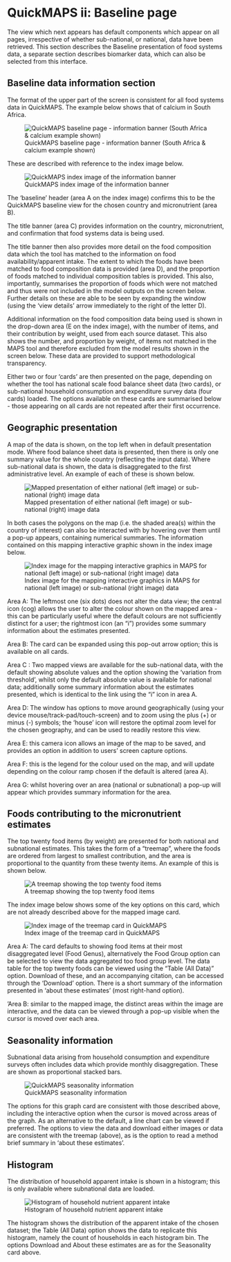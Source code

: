 # QuickMAPS ii: Baseline page

The view which next appears has default components which appear on all pages, irrespective of whether sub-national, or national, data have been retrieved. This section describes the Baseline presentation of food systems data, a separate section describes biomarker data, which can also be selected from this interface.

## Baseline data information section

The format of the upper part of the screen is consistent for all food systems data in QuickMAPS. The example below shows that of calcium in South Africa.

![QuickMAPS baseline page - information banner (South Africa & calcium example shown)](images/QuickMAPS_baseline_topbanner.png){fig-alt="QuickMAPS baseline page - information banner"}

These are described with reference to the index image below.

![QuickMAPS index image of the information banner](images/QuickMAPS_baseline_topbanner_index.png){fig-alt="QuickMAPS index image of the information banner"}

The 'baseline' header (area A on the index image) confirms this to be the QuickMAPS baseline view for the chosen country and micronutrient (area B).

The title banner (area C) provides information on the country, micronutrient, and confirmation that food systems data is being used.

The title banner then also provides more detail on the food composition data which the tool has matched to the information on food availability/apparent intake. The extent to which the foods have been matched to food composition data is provided (area D), and the proportion of foods matched to individual composition tables is provided. This also, importantly, summarises the proportion of foods which were not matched and thus were not included in the model outputs on the screen below. Further details on these are able to be seen by expanding the window (using the 'view details' arrow immediately to the right of the letter D).

Additional information on the food composition data being used is shown in the drop-down area (E on the index image), with the number of items, and their contribution by weight, used from each source dataset. This also shows the number, and proportion by weight, of items not matched in the MAPS tool and therefore excluded from the model results shown in the screen below. These data are provided to support methodological transparency.

Either two or four 'cards' are then presented on the page, depending on whether the tool has national scale food balance sheet data (two cards), or sub-national household consumption and expenditure survey data (four cards) loaded. The options available on these cards are summarised below - those appearing on all cards are not repeated after their first occurrence.

## Geographic presentation

A map of the data is shown, on the top left when in default presentation mode. Where food balance sheet data is presented, then there is only one summary value for the whole country (reflecting the input data). Where sub-national data is shown, the data is disaggregated to the first administrative level. An example of each of these is shown below.

![Mapped presentation of either national (left image) or sub-national (right) image data](images/QuickMAPS_FBS_HCES_maps.png){fig-alt="Mapped presentation of either national (left image) or sub-national (right) image data"}

In both cases the polygons on the map (i.e. the shaded area(s) within the country of interest) can also be interacted with by hovering over them until a pop-up appears, containing numerical summaries. The information contained on this mapping interactive graphic shown in the index image below.

![Index image for the mapping interactive graphics in MAPS for national (left image) or sub-national (right image) data](images/QuickMAPS_FBS_HCES_maps_BW.png){fig-alt="Index image for the mapping interactive graphics in MAPS for national (left image) or sub-national (right image) data"}

Area A: The leftmost one (six dots) does not alter the data view; the central icon (cog) allows the user to alter the colour shown on the mapped area - this can be particularly useful where the default colours are not sufficiently distinct for a user; the rightmost icon (an "i") provides some summary information about the estimates presented.

Area B: The card can be expanded using this pop-out arrow option; this is available on all cards.

Area C : Two mapped views are available for the sub-national data, with the default showing absolute values and the option showing the 'variation from threshold', whilst only the default absolute value is available for national data; additionally some summary information about the estimates presented, which is identical to the link using the "i" icon in area A.

Area D: The window has options to move around geographically (using your device mouse/track-pad/touch-screen) and to zoom using the plus (+) or minus (-) symbols; the 'house' icon will restore the optimal zoom level for the chosen geography, and can be used to readily restore this view.

Area E: this camera icon allows an image of the map to be saved, and provides an option in addition to users' screen capture options.

Area F: this is the legend for the colour used on the map, and will update depending on the colour ramp chosen if the default is altered (area A).

Area G: whilst hovering over an area (national or subnational) a pop-up will appear which provides summary information for the area.

## Foods contributing to the micronutrient estimates

The top twenty food items (by weight) are presented for both national and subnational estimates. This takes the form of a "treemap", where the foods are ordered from largest to smallest contribution, and the area is proportional to the quantity from these twenty items. An example of this is shown below.

![A treemap showing the top twenty food items](images/QuickMAPS_treemap.png){fig-alt="A treemap showing the top twenty food items"}

The index image below shows some of the key options on this card, which are not already described above for the mapped image card.

![Index image of the treemap card in QuickMAPS](images/QuickMAPS_treemap_BW.png){fig-alt="Index image of the treemap card in QuickMAPS"}

Area A: The card defaults to showing food items at their most disaggregated level (Food Genus), alternatively the Food Group option can be selected to view the data aggregated too food group level. The data table for the top twenty foods can be viewed using the "Table (All Data)" option. Download of these, and an accompanying citation, can be accessed through the 'Download' option. There is a short summary of the information presented in 'about these estimates' (most right-hand option).

'Area B: similar to the mapped image, the distinct areas within the image are interactive, and the data can be viewed through a pop-up visible when the cursor is moved over each area.

## Seasonality information

Subnational data arising from household consumption and expenditure surveys often includes data which provide monthly disaggregation. These are shown as proportional stacked bars.

![QuickMAPS seasonality information](images/QuickMAPS_seasonality.png){fig-alt="QuickMAPS seasonality information"}

The options for this graph card are consistent with those described above, including the interactive option when the cursor is moved across areas of the graph. As an alternative to the default, a line chart can be viewed if preferred. The options to view the data and download either images or data are consistent with the treemap (above), as is the option to read a method brief summary in 'about these estimates'.

## Histogram

The distribution of household apparent intake is shown in a histogram; this is only available where subnational data are loaded.

![Histogram of household nutrient apparent intake](images/QuickMAPS_histogram.png){fig-alt="Histogram of household nutrient apparent intake"}

The histogram shows the distribution of the apparent intake of the chosen dataset; the Table (All Data) option shows the data to replicate this histogram, namely the count of households in each histogram bin. The options Download and About these estimates are as for the Seasonality card above.
